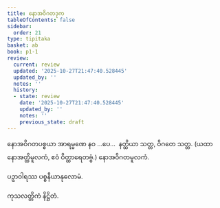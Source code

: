 ```yaml
---
title: နောအဝိဂတဒုက
tableOfContents: false
sidebar:
  order: 21
type: tipitaka
basket: ab
book: p1-1
review:
  current: review
  updated: '2025-10-27T21:47:40.528445'
  updated_by: ''
  notes: ''
  history:
  - state: review
    date: '2025-10-27T21:47:40.528445'
    updated_by: ''
    notes: ''
    previous_state: draft
---
```



<ReviewStatus review={frontmatter.review} showDetails={true} />

<HypothesisAnnotation frontmatter={frontmatter} />

<DynamicBreadcrumb />

<Division number="517" book="p1-1" e="ch" v="36" p="186">

<Paragraph number="1792" book="p1-1">
နောအဝိဂတပစ္စယာ အာရမ္မဏေ နဝ …ပေ…  နတ္ထိယာ သတ္တ, ဝိဂတေ သတ္တ.

</Paragraph>
</Division>

<Paragraph number="1793" type="center" book="p1-1">
(ယထာ နောအတ္ထိမူလကံ, ဧဝံ ဝိတ္ထာရေတဗ္ဗံ.)



</Paragraph>

<Paragraph number="1794" type="center" book="p1-1">
နောအဝိဂတမူလကံ.

  
ပဉှာဝါရဿ ပစ္စနီယာနုလောမံ.



</Paragraph>

<Paragraph number="1795" type="center" book="p1-1">
ကုသလတ္တိကံ နိဋ္ဌိတံ.
</Paragraph>